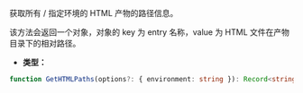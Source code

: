 获取所有 / 指定环境的 HTML 产物的路径信息。

该方法会返回一个对象，对象的 key 为 entry 名称，value 为 HTML 文件在产物目录下的相对路径。

- **类型：**

```ts
function GetHTMLPaths(options?: { environment: string }): Record<string, string>;
```
